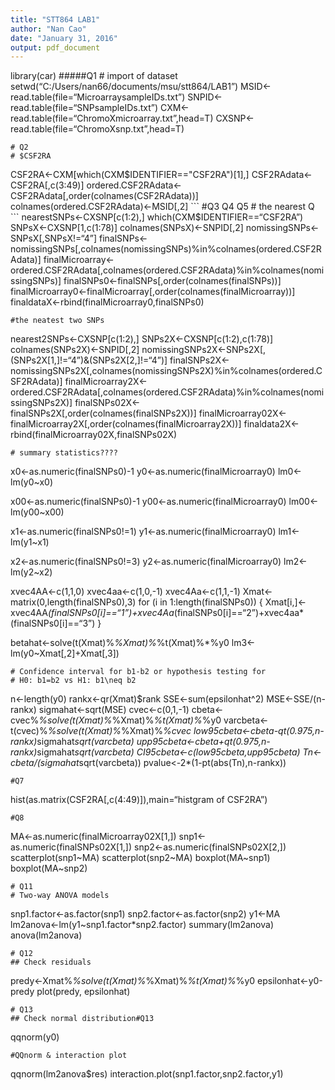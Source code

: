 ---
title: "STT864 LAB1"
author: "Nan Cao"
date: "January 31, 2016"
output: pdf_document
---

library(car)
#####Q1
# import of dataset
setwd("C:/Users/nan66/documents/msu/stt864/LAB1")
MSID<-read.table(file="MicroarraysampleIDs.txt")
SNPID<-read.table(file="SNPsampleIDs.txt")
CXM<-read.table(file="ChromoXmicroarray.txt",head=T)
CXSNP<-read.table(file="ChromoXsnp.txt",head=T)
```
# Q2
# $CSF2RA
```
CSF2RA<-CXM[which(CXM$IDENTIFIER=="CSF2RA")[1],]
CSF2RAdata<-CSF2RA[,c(3:49)]
ordered.CSF2RAdata<-CSF2RAdata[,order(colnames(CSF2RAdata))]
colnames(ordered.CSF2RAdata)<-MSID[,2]
```
#Q3 Q4 Q5
# the nearest Q
```
nearestSNPs<-CXSNP[c(1:2),]
which(CXM$IDENTIFIER=="CSF2RA")
SNPsX<-CXSNP[1,c(1:78)]
colnames(SNPsX)<-SNPID[,2]
nomissingSNPs<-SNPsX[,SNPsX!="4"]
finalSNPs<-nomissingSNPs[,colnames(nomissingSNPs)%in%colnames(ordered.CSF2RAdata)]
finalMicroarray<-ordered.CSF2RAdata[,colnames(ordered.CSF2RAdata)%in%colnames(nomissingSNPs)]
finalSNPs0<-finalSNPs[,order(colnames(finalSNPs))]
finalMicroarray0<-finalMicroarray[,order(colnames(finalMicroarray))]
finaldataX<-rbind(finalMicroarray0,finalSNPs0)
```
#the neatest two SNPs
```
nearest2SNPs<-CXSNP[c(1:2),]
SNPs2X<-CXSNP[c(1:2),c(1:78)]
colnames(SNPs2X)<-SNPID[,2]
nomissingSNPs2X<-SNPs2X[,(SNPs2X[1,]!="4")&(SNPs2X[2,]!="4")]
finalSNPs2X<-nomissingSNPs2X[,colnames(nomissingSNPs2X)%in%colnames(ordered.CSF2RAdata)]
finalMicroarray2X<-ordered.CSF2RAdata[,colnames(ordered.CSF2RAdata)%in%colnames(nomissingSNPs2X)]
finalSNPs02X<-finalSNPs2X[,order(colnames(finalSNPs2X))]
finalMicroarray02X<-finalMicroarray2X[,order(colnames(finalMicroarray2X))]
finaldata2X<-rbind(finalMicroarray02X,finalSNPs02X)
```
# summary statistics????
```
x0<-as.numeric(finalSNPs0)-1
y0<-as.numeric(finalMicroarray0)
lm0<-lm(y0~x0)

x00<-as.numeric(finalSNPs0)-1
y00<-as.numeric(finalMicroarray0)
lm00<-lm(y00~x00)

x1<-as.numeric(finalSNPs0!=1)
y1<-as.numeric(finalMicroarray0)
lm1<-lm(y1~x1)

x2<-as.numeric(finalSNPs0!=3)
y2<-as.numeric(finalMicroarray0)
lm2<-lm(y2~x2)

xvec4AA<-c(1,1,0)
xvec4aa<-c(1,0,-1)
xvec4Aa<-c(1,1,-1)
Xmat<-matrix(0,length(finalSNPs0),3)
for (i in 1:length(finalSNPs0))
{
  Xmat[i,]<-xvec4AA*(finalSNPs0[i]=="1")+xvec4Aa*(finalSNPs0[i]=="2")+xvec4aa*(finalSNPs0[i]=="3")
}

betahat<-solve(t(Xmat)%*%Xmat)%*%t(Xmat)%*%y0
lm3<-lm(y0~Xmat[,2]+Xmat[,3])
```
# Confidence interval for b1-b2 or hypothesis testing for
# H0: b1=b2 vs H1: b1\neq b2
```
n<-length(y0)
rankx<-qr(Xmat)$rank
SSE<-sum(epsilonhat^2)
MSE<-SSE/(n-rankx)
sigmahat<-sqrt(MSE)
cvec<-c(0,1,-1)
cbeta<-cvec%*%solve(t(Xmat)%*%Xmat)%*%t(Xmat)%*%y0
varcbeta<-t(cvec)%*%solve(t(Xmat)%*%Xmat)%*%cvec
low95cbeta<-cbeta-qt(0.975,n-rankx)*sigmahat*sqrt(varcbeta)
upp95cbeta<-cbeta+qt(0.975,n-rankx)*sigmahat*sqrt(varcbeta)
CI95cbeta<-c(low95cbeta,upp95cbeta)
Tn<-cbeta/(sigmahat*sqrt(varcbeta))
pvalue<-2*(1-pt(abs(Tn),n-rankx))
```
#Q7
```
hist(as.matrix(CSF2RA[,c(4:49)]),main="histgram of CSF2RA")
```
#Q8
```
MA<-as.numeric(finalMicroarray02X[1,])
snp1<-as.numeric(finalSNPs02X[1,])
snp2<-as.numeric(finalSNPs02X[2,])
scatterplot(snp1~MA)
scatterplot(snp2~MA)
boxplot(MA~snp1)
boxplot(MA~snp2)

```
# Q11
# Two-way ANOVA models
```
snp1.factor<-as.factor(snp1)
snp2.factor<-as.factor(snp2)
y1<-MA
lm2anova<-lm(y1~snp1.factor*snp2.factor)
summary(lm2anova)
anova(lm2anova)
```
# Q12
## Check residuals
```
predy<-Xmat%*%solve(t(Xmat)%*%Xmat)%*%t(Xmat)%*%y0
epsilonhat<-y0-predy
plot(predy, epsilonhat)
```
# Q13
## Check normal distribution#Q13
```
qqnorm(y0)


```
#QQnorm & interaction plot
```
qqnorm(lm2anova$res)
interaction.plot(snp1.factor,snp2.factor,y1)



